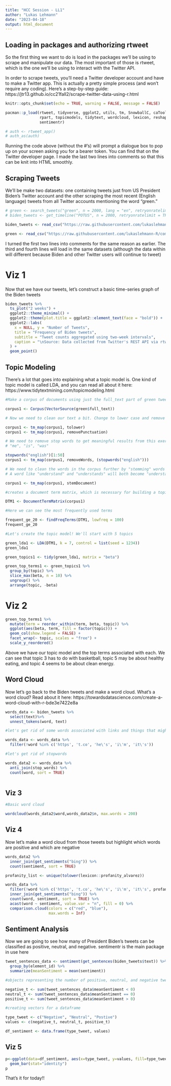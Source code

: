 ```yaml
---
title: "HCC Session - LL1"
author: "Lukas Lehmann"
date: "2023-04-18"
output: html_document
---
```


## Loading in packages and authorizing rtweet

So the first thing we want to do is load in the packages we'll be using to scrape and manipulate our data. The most important of those is rtweet, which is the one we'll be using to interact with the Twitter API.

In order to scrape tweets, you'll need a Twitter developer account and have to make a Twitter app. This is actually a pretty simple process (and won't require any coding). Here's a step-by-step guide: https://jtr13.github.io/cc21fall2/scrape-twitter-data-using-r.html

```r
knitr::opts_chunk$set(echo = TRUE, warning = FALSE, message = FALSE)

```


```r
pacman::p_load(rtweet, tidyverse, ggplot2, utils, tm, SnowballC, caTools, 
               rpart, topicmodels, tidytext, wordcloud, lexicon, reshape2,
               sentimentr)

# auth <- rtweet_app()
# auth_as(auth)
```

Running the code above (without the #'s) will prompt a dialogue box to pop up on your screen asking you for a bearer token. You can find that on the Twitter developer page. I made the last two lines into comments so that this can be knit into HTML smoothly.

## Scraping Tweets

We'll be make two datasets: one containing tweets just from US President Biden's Twitter account and the other scraping the most recent (English language) tweets from all Twitter accounts mentioning the word "green." 

```r

# green <- search_tweets("green", n = 2000, lang = "en", retryonratelimit = TRUE)
# biden_tweets <- get_timeline("POTUS", n = 2000, retryonratelimit = TRUE)

biden_tweets <- read_csv("https://raw.githubusercontent.com/lukaslehmann-R/common_files/main/biden_tweets.csv")

green <- read_csv("https://raw.githubusercontent.com/lukaslehmann-R/common_files/main/green.csv")

```

I turned the first two lines into comments for the same reason as earlier. The third and fourth lines will load in the same datasets (although the data within will different because Biden and other Twitter users will continue to tweet)

# Viz 1 

Now that we have our tweets, let's construct a basic time-series graph of the Biden tweets

```r
biden_tweets %>%
  ts_plot("2 weeks") +
  ggplot2::theme_minimal() +
  ggplot2::theme(plot.title = ggplot2::element_text(face = "bold")) +
  ggplot2::labs(
    x = NULL, y = "Number of Tweets",
    title = "Frequency of Biden tweets",
    subtitle = "Tweet counts aggregated using two-week intervals",
    caption = "\nSource: Data collected from Twitter's REST API via rtweet"
  ) +
  geom_point()
```
## Topic Modeling 

There's a lot that goes into explaining what a topic model is. One kind of topic model is called LDA, and you can read all about it here: https://www.tidytextmining.com/topicmodeling.html

```r
#Make a corpus of documents using just the full_text part of green tweets

corpus1 <- Corpus(VectorSource(green$full_text))

# Now we need to clean our text a bit. Change to lower case and remove punctuation!

corpus1 <- tm_map(corpus1, tolower)
corpus1 <- tm_map(corpus1, removePunctuation)

# We need to remove stop words to get meaningful results from this exercise. We'll remove words like
# "me", "is", "was"

stopwords("english")[1:50]
corpus1 <- tm_map(corpus1, removeWords, (stopwords("english")))

# We need to clean the words in the corpus further by "stemming" words
# A word like "understand" and "understands" will both become "understand" for example

corpus1 <- tm_map(corpus1, stemDocument)

#creates a document term matrix, which is necessary for building a topic model

DTM1 <- DocumentTermMatrix(corpus1)

#Here we can see the most frequently used terms

frequent_ge_20 <- findFreqTerms(DTM1, lowfreq = 100)
frequent_ge_20

```


```r

#Let's create the topic model! We'll start with 5 topics

green_lda1 <- LDA(DTM1, k = 7, control = list(seed = 1234))
green_lda1

green_topics1 <- tidy(green_lda1, matrix = "beta")

green_top_terms1 <- green_topics1 %>%
  group_by(topic) %>%
  slice_max(beta, n = 10) %>% 
  ungroup() %>%
  arrange(topic, -beta)

```
# Viz 2

```r
green_top_terms1 %>%
  mutate(term = reorder_within(term, beta, topic)) %>%
  ggplot(aes(beta, term, fill = factor(topic))) +
  geom_col(show.legend = FALSE) +
  facet_wrap(~ topic, scales = "free") +
  scale_y_reordered()
```

Above we have our topic model and the top terms associated with each. We can see that topic 3 has to do with basketball, topic 5 may be about healthy eating, and topic 4 seems to be about clean energy.

## Word Cloud

Now let's go back to the Biden tweets and make a word cloud. What's a word cloud? Read about it here: https://towardsdatascience.com/create-a-word-cloud-with-r-bde3e7422e8a 

```r

words_data <- biden_tweets %>% 
  select(text)%>%
  unnest_tokens(word, text) 

#let's get rid of some words associated with links and things that might cause errors

words_data <- words_data %>% 
  filter(!word %in% c('https', 't.co', 'he\'s', 'i\'m', 'it\'s'))

#let's get rid of stopwords

words_data2 <- words_data %>%
  anti_join(stop_words) %>%
  count(word, sort = TRUE)



```
## Viz 3

```r
#Basic word cloud

wordcloud(words_data2$word,words_data2$n, max.words = 200)
```

## Viz 4

Now let's make a word cloud from those tweets but highlight which words are positive and which are negative 

```r
words_data2 %>%
  inner_join(get_sentiments("bing")) %>%
  count(sentiment, sort = TRUE)

profanity_list <- unique(tolower(lexicon::profanity_alvarez))

words_data %>% 
  filter(!word %in% c('https', 't.co', 'he\'s', 'i\'m', 'it\'s', profanity_list)) %>%
  inner_join(get_sentiments("bing")) %>%
  count(word, sentiment, sort = TRUE) %>%
  acast(word ~ sentiment, value.var = "n", fill = 0) %>%
  comparison.cloud(colors = c("red", "blue"),
                   max.words = Inf)
```

## Sentiment Analysis

Now we are going to see how many of President Biden's tweets can be classified as positive, neutral, and negative. sentimentr is the main package in use here
```r
tweet_sentences_data <- sentiment(get_sentences(biden_tweets$text)) %>% 
  group_by(element_id) %>% 
  summarize(meanSentiment = mean(sentiment))

#objects representing the number of positive, neutral, and negative tweets from President Biden

negative_t <- sum(tweet_sentences_data$meanSentiment < 0)
neutral_t <- sum(tweet_sentences_data$meanSentiment == 0)
positive_t <- sum(tweet_sentences_data$meanSentiment > 0)

#creating vectors for a dataframe

type_tweet <- c("Negative", "Neutral", "Postive")
values <- c(negative_t, neutral_t, positive_t)

df_sentiment <- data.frame(type_tweet, values)

```

## Viz 5

```r
p<-ggplot(data=df_sentiment, aes(x=type_tweet, y=values, fill=type_tweet)) +
  geom_bar(stat="identity")
p
```

That's it for today!! 
